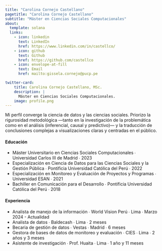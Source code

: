 ```yaml
---
title: "Carolina Cornejo Castellano"
pagetitle: "Carolina Cornejo Castellano"
subtitle: "Máster en Ciencias Sociales Computacionales"
about:
  template: solana
  links:
    - icon: linkedin
      text: LinkedIn
      href: https://www.linkedin.com/in/castellco/
    - icon: github
      text: Github
      href: https://github.com/castellco
    - icon: envelope-at-fill
      text: Email
      href: mailto:gissela.cornejo@pucp.pe

twitter-card:
    title: Carolina Cornejo Castellano, MSc.
    description: |
      Máster en Ciencias Sociales Computacionales.
    image: profile.png
---
```

Mi perfil converge la ciencia de datos y las ciencias sociales. Priorizo la rigurosidad metodológica —tanto en la investigación de la problemática como en el análisis (inferencial, causal y predictivo)— y la traducción de conclusiones complejas a visualizaciones claras y centradas en el público.


#### Educación
- Máster Universitario en Ciencias Sociales Computacionales ∙ Universidad Carlos III de Madrid ∙ 2023
- Especialización en Ciencia de Datos para las Ciencias Sociales y la Gestión Pública ∙ Pontificia Universidad Católica del Perú ∙ 2022
- Especialización en Monitoreo y Evaluación de Proyectos y Programas ∙ Universidad ESAN ∙ 2021
- Bachiller en Comunicación para el Desarrollo ∙ Pontificia Universidad Católica del Perú ∙ 2018


#### Experiencia
- Analista de manejo de la información ∙ World Vision Perú ∙ Lima ∙ Marzo 2024 - Actualidad
- Analista de datos ∙ Baldecash ∙ Lima ∙ 2 meses
- Becaria de gestión de datos ∙ Vestas ∙ Madrid ∙ 6 meses
- Gestora de bases de datos de monitoreo y evaluación ∙ CIES ∙ Lima ∙ 2 años y 3 meses
- Asistente de investigación ∙ Prof. Huaita ∙ Lima ∙ 1 año y 11 meses

```r

```

```css

```